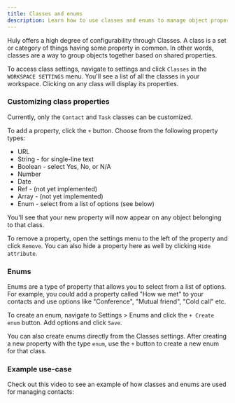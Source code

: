```yaml
---
title: Classes and enums
description: Learn how to use classes and enums to manage object properties.
---
```



Huly offers a high degree of configurability through Classes. A class is a set or category of things having some property in common. In other words, classes are a way to group objects together based on shared properties.

To access class settings, navigate to settings and click `Classes` in the `WORKSPACE SETTINGS` menu. You'll see a list of all the classes in your workspace. Clicking on any class will display its properties.

### Customizing class properties

Currently, only the `Contact` and `Task` classes can be customized.

To add a property, click the `+` button. Choose from the following property types:

- URL
- String - for single-line text
- Boolean - select Yes, No, or N/A
- Number
- Date
- Ref - (not yet implemented)
- Array - (not yet implemented)
- Enum - select from a list of options (see below)

You'll see that your new property will now appear on any object belonging to that class.

To remove a property, open the settings menu to the left of the property and click `Remove`. You can also hide a property here as well by clicking `Hide attribute`.

### Enums

Enums are a type of property that allows you to select from a list of options. For example, you could add a property called "How we met" to your contacts and use options like "Conference", "Mutual friend", "Cold call" etc.

To create an enum, navigate to Settings > Enums and click the `+ Create enum` button. Add options and click `Save`.

You can also create enums directly from the Classes settings. After creating a new property with the type `enum`, use the `+` button to create a new enum for that class.

### Example use-case

Check out this video to see an example of how classes and enums are used for managing contacts:

<YouTube id="xCtiptham4o" posterQuality="max" />
